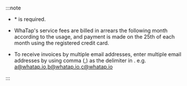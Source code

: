 :::note

- <span class="vslow">*</span> is required.

- WhaTap's service fees are billed in arrears the following month according to the usage, and payment is made on the 25th of each month using the registered credit card.

- To receive invoices by multiple email addresses, enter multiple email addresses by using comma (,) as the delimiter in <Cmdname sid="invoice_cc" className="uitext" />. e.g. a@whatap.io,b@whatap.io,c@whatap.io

:::
